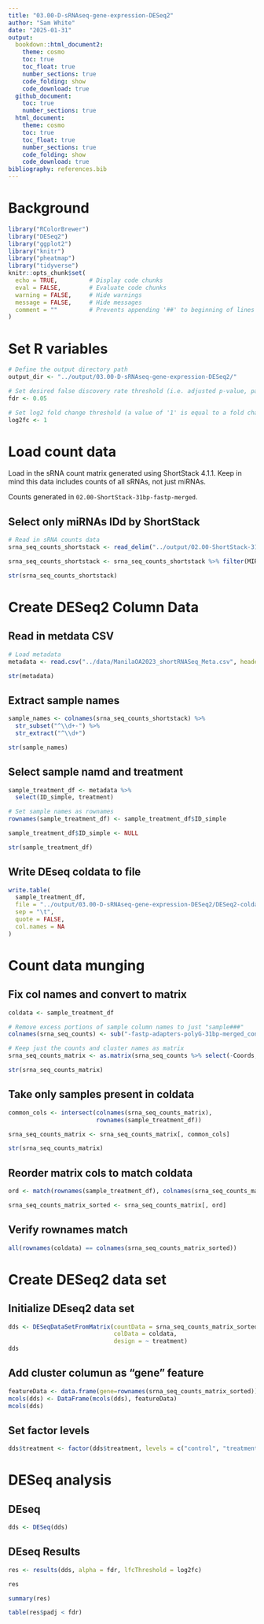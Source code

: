 ```yaml
---
title: "03.00-D-sRNAseq-gene-expression-DESeq2"
author: "Sam White"
date: "2025-01-31"
output: 
  bookdown::html_document2:
    theme: cosmo
    toc: true
    toc_float: true
    number_sections: true
    code_folding: show
    code_download: true
  github_document:
    toc: true
    number_sections: true
  html_document:
    theme: cosmo
    toc: true
    toc_float: true
    number_sections: true
    code_folding: show
    code_download: true
bibliography: references.bib
---
```


# Background


```r
library("RColorBrewer")
library("DESeq2")
library("ggplot2")
library("knitr")
library("pheatmap")
library("tidyverse")
knitr::opts_chunk$set(
  echo = TRUE,         # Display code chunks
  eval = FALSE,        # Evaluate code chunks
  warning = FALSE,     # Hide warnings
  message = FALSE,     # Hide messages
  comment = ""         # Prevents appending '##' to beginning of lines in code output
)
```


# Set R variables
```r
# Define the output directory path
output_dir <- "../output/03.00-D-sRNAseq-gene-expression-DESeq2/"

# Set desired false discovery rate threshold (i.e. adjusted p-value, padj)
fdr <- 0.05

# Set log2 fold change threshold (a value of '1' is equal to a fold change of '2')
log2fc <- 1
```

# Load count data

Load in the sRNA count matrix generated using ShortStack 4.1.1. Keep in mind this data includes counts of all sRNAs, not just miRNAs.

Counts generated in `02.00-ShortStack-31bp-fastp-merged`.

## Select only miRNAs IDd by ShortStack

```r
# Read in sRNA counts data
srna_seq_counts_shortstack <- read_delim("../output/02.00-ShortStack-31bp-fastp-merged/ShortStack_out/Counts.txt", delim="\t")

srna_seq_counts_shortstack <- srna_seq_counts_shortstack %>% filter(MIRNA == "Y")

str(srna_seq_counts_shortstack)

```

# Create DESeq2 Column Data

## Read in metdata CSV
```r
# Load metadata
metadata <- read.csv("../data/ManilaOA2023_shortRNASeq_Meta.csv", header = TRUE)

str(metadata)
```

## Extract sample names
```r
sample_names <- colnames(srna_seq_counts_shortstack) %>%
  str_subset("^\\d+-") %>%
  str_extract("^\\d+")

str(sample_names)
```

## Select sample namd and treatment
```r
sample_treatment_df <- metadata %>%
  select(ID_simple, treatment)

# Set sample names as rownames
rownames(sample_treatment_df) <- sample_treatment_df$ID_simple

sample_treatment_df$ID_simple <- NULL

str(sample_treatment_df)
```


## Write DEseq coldata to file
```r
write.table(
  sample_treatment_df,
  file = "../output/03.00-D-sRNAseq-gene-expression-DESeq2/DESeq2-coldata.tab",
  sep = "\t",
  quote = FALSE,
  col.names = NA
)

```


# Count data munging

## Fix col names and convert to matrix
```r
coldata <- sample_treatment_df

# Remove excess portions of sample column names to just "sample###"
colnames(srna_seq_counts) <- sub("-fastp-adapters-polyG-31bp-merged_condensed", "", colnames(srna_seq_counts))

# Keep just the counts and cluster names as matrix
srna_seq_counts_matrix <- as.matrix(srna_seq_counts %>% select(-Coords, -MIRNA) %>% column_to_rownames(var = "Name"))

str(srna_seq_counts_matrix)
```

## Take only samples present in coldata
```r

common_cols <- intersect(colnames(srna_seq_counts_matrix),
                         rownames(sample_treatment_df))

srna_seq_counts_matrix <- srna_seq_counts_matrix[, common_cols]

str(srna_seq_counts_matrix)
```

## Reorder matrix cols to match coldata
```r
ord <- match(rownames(sample_treatment_df), colnames(srna_seq_counts_matrix))

srna_seq_counts_matrix_sorted <- srna_seq_counts_matrix[, ord]

```

## Verify rownames match
```r
all(rownames(coldata) == colnames(srna_seq_counts_matrix_sorted))
```

# Create DESeq2 data set

## Initialize DEseq2 data set
```r
dds <- DESeqDataSetFromMatrix(countData = srna_seq_counts_matrix_sorted,
                              colData = coldata,
                              design = ~ treatment)
dds

```

## Add cluster columun as "gene" feature
```r
featureData <- data.frame(gene=rownames(srna_seq_counts_matrix_sorted))
mcols(dds) <- DataFrame(mcols(dds), featureData)
mcols(dds)
```
## Set factor levels
```r
dds$treatment <- factor(dds$treatment, levels = c("control", "treatment"))
```

# DESeq analysis

## DEseq
```r
dds <- DESeq(dds)
```

## DEseq Results
```r

res <- results(dds, alpha = fdr, lfcThreshold = log2fc)

res

summary(res)

table(res$padj < fdr)
```


